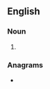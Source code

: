 ==English==

===Noun===
{{head|en|noun plural form}}

# {{plural of|cistrome|lang=en}}

===Anagrams===
* {{l|en|ice storms}}